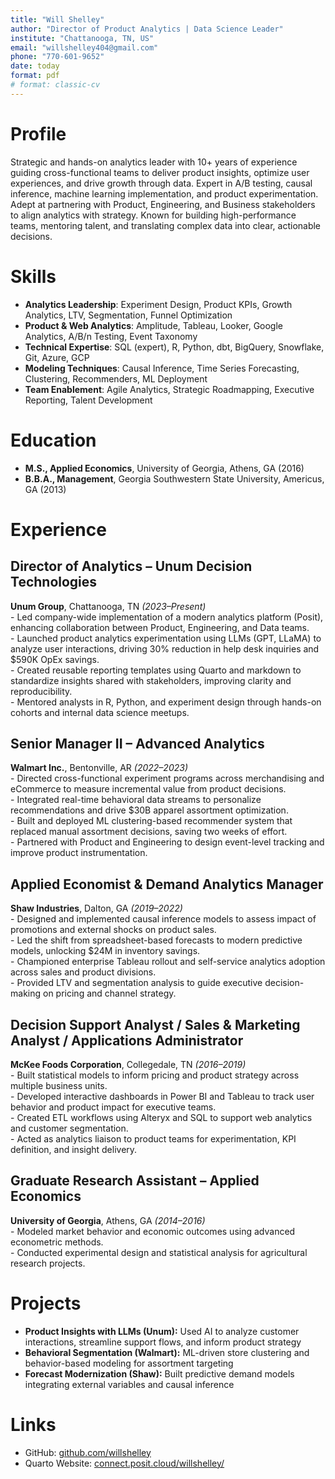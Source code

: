 ```yaml
---
title: "Will Shelley"
author: "Director of Product Analytics | Data Science Leader"
institute: "Chattanooga, TN, US"
email: "willshelley404@gmail.com"
phone: "770-601-9652"
date: today
format: pdf
# format: classic-cv
---
```


# Profile

Strategic and hands-on analytics leader with 10+ years of experience guiding cross-functional teams to deliver product insights, optimize user experiences, and drive growth through data. Expert in A/B testing, causal inference, machine learning implementation, and product experimentation. Adept at partnering with Product, Engineering, and Business stakeholders to align analytics with strategy. Known for building high-performance teams, mentoring talent, and translating complex data into clear, actionable decisions.

# Skills

- **Analytics Leadership**: Experiment Design, Product KPIs, Growth Analytics, LTV, Segmentation, Funnel Optimization  
- **Product & Web Analytics**: Amplitude, Tableau, Looker, Google Analytics, A/B/n Testing, Event Taxonomy  
- **Technical Expertise**: SQL (expert), R, Python, dbt, BigQuery, Snowflake, Git, Azure, GCP  
- **Modeling Techniques**: Causal Inference, Time Series Forecasting, Clustering, Recommenders, ML Deployment  
- **Team Enablement**: Agile Analytics, Strategic Roadmapping, Executive Reporting, Talent Development

# Education

- **M.S., Applied Economics**, University of Georgia, Athens, GA (2016)  
- **B.B.A., Management**, Georgia Southwestern State University, Americus, GA (2013)

# Experience

## Director of Analytics – Unum Decision Technologies
**Unum Group**, Chattanooga, TN *(2023–Present)*  
- Led company-wide implementation of a modern analytics platform (Posit), enhancing collaboration between Product, Engineering, and Data teams.  
- Launched product analytics experimentation using LLMs (GPT, LLaMA) to analyze user interactions, driving 30% reduction in help desk inquiries and $590K OpEx savings.  
- Created reusable reporting templates using Quarto and markdown to standardize insights shared with stakeholders, improving clarity and reproducibility.  
- Mentored analysts in R, Python, and experiment design through hands-on cohorts and internal data science meetups.

## Senior Manager II – Advanced Analytics
**Walmart Inc.**, Bentonville, AR *(2022–2023)*  
- Directed cross-functional experiment programs across merchandising and eCommerce to measure incremental value from product decisions.  
- Integrated real-time behavioral data streams to personalize recommendations and drive $30B apparel assortment optimization.  
- Built and deployed ML clustering-based recommender system that replaced manual assortment decisions, saving two weeks of effort.  
- Partnered with Product and Engineering to design event-level tracking and improve product instrumentation.

## Applied Economist & Demand Analytics Manager
**Shaw Industries**, Dalton, GA *(2019–2022)*  
- Designed and implemented causal inference models to assess impact of promotions and external shocks on product sales.  
- Led the shift from spreadsheet-based forecasts to modern predictive models, unlocking $24M in inventory savings.  
- Championed enterprise Tableau rollout and self-service analytics adoption across sales and product divisions.  
- Provided LTV and segmentation analysis to guide executive decision-making on pricing and channel strategy.

## Decision Support Analyst / Sales & Marketing Analyst / Applications Administrator  
**McKee Foods Corporation**, Collegedale, TN *(2016–2019)*  
- Built statistical models to inform pricing and product strategy across multiple business units.  
- Developed interactive dashboards in Power BI and Tableau to track user behavior and product impact for executive teams.  
- Created ETL workflows using Alteryx and SQL to support web analytics and customer segmentation.  
- Acted as analytics liaison to product teams for experimentation, KPI definition, and insight delivery.

## Graduate Research Assistant – Applied Economics  
**University of Georgia**, Athens, GA *(2014–2016)*  
- Modeled market behavior and economic outcomes using advanced econometric methods.  
- Conducted experimental design and statistical analysis for agricultural research projects.

# Projects

- **Product Insights with LLMs (Unum):** Used AI to analyze customer interactions, streamline support flows, and inform product strategy  
- **Behavioral Segmentation (Walmart):** ML-driven store clustering and behavior-based modeling for assortment targeting  
- **Forecast Modernization (Shaw):** Built predictive demand models integrating external variables and causal inference

# Links

- GitHub: [github.com/willshelley](https://github.com/willshelley404)  
- Quarto Website: [connect.posit.cloud/willshelley/](https://connect.posit.cloud/willshelley/content/01977f46-21f7-8c58-7c62-e45d49386629)
